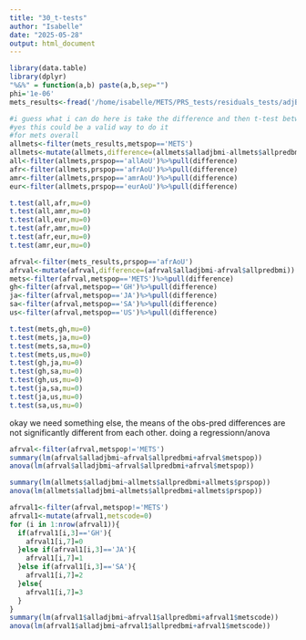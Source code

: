 ```yaml
---
title: "30_t-tests"
author: "Isabelle"
date: "2025-05-28"
output: html_document
---
```


```r
library(data.table)
library(dplyr)
"%&%" = function(a,b) paste(a,b,sep="")
phi='1e-06'
mets_results<-fread('/home/isabelle/METS/PRS_tests/residuals_tests/adjBMI_with_PRS_phi'%&%phi%&%'_newpcair.txt')%>%filter(condition=='controlling for conditions')
```

```r
#i guess what i can do here is take the difference and then t-test between the differences? i need a value for each indiv?
#yes this could be a valid way to do it
#for mets overall
allmets<-filter(mets_results,metspop=='METS')
allmets<-mutate(allmets,difference=(allmets$alladjbmi-allmets$allpredbmi))
all<-filter(allmets,prspop=='allAoU')%>%pull(difference)
afr<-filter(allmets,prspop=='afrAoU')%>%pull(difference)
amr<-filter(allmets,prspop=='amrAoU')%>%pull(difference)
eur<-filter(allmets,prspop=='eurAoU')%>%pull(difference)

t.test(all,afr,mu=0)
t.test(all,amr,mu=0)
t.test(all,eur,mu=0)
t.test(afr,amr,mu=0)
t.test(afr,eur,mu=0)
t.test(amr,eur,mu=0)
```

```r
afrval<-filter(mets_results,prspop=='afrAoU')
afrval<-mutate(afrval,difference=(afrval$alladjbmi-afrval$allpredbmi))
mets<-filter(afrval,metspop=='METS')%>%pull(difference)
gh<-filter(afrval,metspop=='GH')%>%pull(difference)
ja<-filter(afrval,metspop=='JA')%>%pull(difference)
sa<-filter(afrval,metspop=='SA')%>%pull(difference)
us<-filter(afrval,metspop=='US')%>%pull(difference)

t.test(mets,gh,mu=0)
t.test(mets,ja,mu=0)
t.test(mets,sa,mu=0)
t.test(mets,us,mu=0)
t.test(gh,ja,mu=0)
t.test(gh,sa,mu=0)
t.test(gh,us,mu=0)
t.test(ja,sa,mu=0)
t.test(ja,us,mu=0)
t.test(sa,us,mu=0)
```

okay we need something else, the means of the obs-pred differences are not significantly different from each other. doing a regressionn/anova

```r
afrval<-filter(afrval,metspop!='METS')
summary(lm(afrval$alladjbmi~afrval$allpredbmi+afrval$metspop))
anova(lm(afrval$alladjbmi~afrval$allpredbmi+afrval$metspop))
```
```r
summary(lm(allmets$alladjbmi~allmets$allpredbmi+allmets$prspop))
anova(lm(allmets$alladjbmi~allmets$allpredbmi+allmets$prspop))
```

```r
afrval1<-filter(afrval,metspop!='METS')
afrval1<-mutate(afrval1,metscode=0)
for (i in 1:nrow(afrval1)){
  if(afrval1[i,3]=='GH'){
    afrval1[i,7]=0
  }else if(afrval1[i,3]=='JA'){
    afrval1[i,7]=1
  }else if(afrval1[i,3]=='SA'){
    afrval1[i,7]=2
  }else{
    afrval1[i,7]=3
  }
}
summary(lm(afrval1$alladjbmi~afrval1$allpredbmi+afrval1$metscode))
anova(lm(afrval1$alladjbmi~afrval1$allpredbmi+afrval1$metscode))
```


